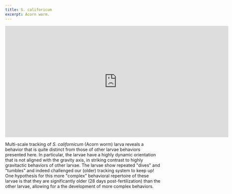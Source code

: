 ```yaml
---
title: S. califoricum
excerpt: Acorn worm.
---
```

<iframe src="https://player.vimeo.com/video/448182926" width="720" height="360" frameborder="0" allow="autoplay; fullscreen" allowfullscreen></iframe>

Multi-scale tracking of *S. californicum* (Acorn worm) larva reveals a behavior that is quite distinct from those of other larvae behaviors presented here. In particular, the larvae have a highly dynamic orientation that is not aligned with the gravity axis, in striking contrast to highly gravitactic behaviors of other larvae. The larvae show repeated "dives" and "tumbles" and indeed challenged our (older) tracking system to keep up! One hypothesis for this more "complex" behavioral repertoire of these larvae is that they are significantly older (28 days post-fertilization) than the other larvae, allowing for a the development of more complex behaviors.






